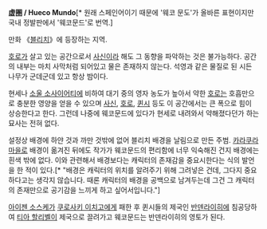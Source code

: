 '''虚圏 / Hueco Mundo'''[* 원래 스페인어이기 때문에 '웨코 문도'가 올바른 표현이지만 국내 정발판에서 '웨코문드'로 번역.]

만화 《[[블리치]]》에 등장하는 지역.

[[호로]]가 살고 있는 공간으로서 [[사신]]이라 해도 그 동향을 파악하는 것은 불가능하다. 공간의 내부는 마치 사막처럼 되어있고 물은 존재하지 않는다. 석영과 같은 물질로 된 시든 나무가 군데군데 있고 항상 밤이다.

현세나 [[소울 소사이어티]]에 비하여 대기 중의 영자 농도가 높아서 약한 [[호로]]는 호흡만으로 충분한 영양을 얻을 수 있으며 [[사신(블리치)|사신]], [[호로]], [[퀸시(블리치)|퀸시]] 등도 이 공간에서는 큰 폭으로 힘이 상승한다고 한다. 그런데 나중에 웨코문드에 있다가 현세로 내려와서 약해졌다던가 하는 묘사는 전혀 없다.

설정상 배경에 하얀 것과 까만 것밖에 없어 블리치 배경을 날림으로 만든 주범. [[카라쿠라 마을]]로 배경이 옮겨진 뒤에도 작가가 웨코문드의 편리함에 너무 익숙해진 건지 배경에는 흰색 밖에 없다. 이와 관련해서 배경보다는 캐릭터의 존재감을 중요시한다는 식의 발언을 한 적이 있다.[* "배경은 캐릭터의 위치를 알려주기 위해 그려넣은 건데, 그다지 중요하다고는 생각지 않습니다. 때론 캐릭터의 배경을 공백으로 남겨두는데 그건 그 캐릭터의 존재만으로 공기감을 느끼게 하고 싶어서입니다."]

[[아이젠 소스케]]가 [[쿠로사키 이치고]]에게 패한 후 퀸시들의 제국인 [[반덴라이히]]에 침공당하여 [[티아 할리벨]]이 제국으로 끌려가고 웨코문드는 반덴라이히의 영토가 된다.   
